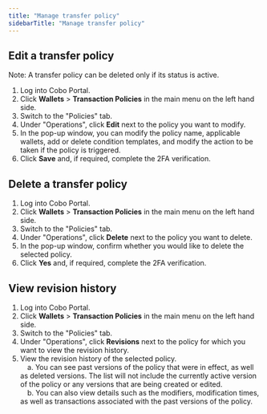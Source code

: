 ```yaml
---
title: "Manage transfer policy"
sidebarTitle: "Manage transfer policy"
---
```


## Edit a transfer policy

Note: A transfer policy can be deleted only if its status is active.

1. Log into Cobo Portal.
2. Click **Wallets** > **Transaction Policies** in the main menu on the left hand side.
3. Switch to the "Policies" tab.
4. Under "Operations", click **Edit** next to the policy you want to modify.
5. In the pop-up window, you can modify the policy name, applicable wallets, add or delete condition templates, and modify the action to be taken if the policy is triggered.
6. Click **Save** and, if required, complete the 2FA verification.

## Delete a transfer policy

1. Log into Cobo Portal.
2. Click **Wallets** > **Transaction Policies** in the main menu on the left hand side.
3. Switch to the "Policies" tab.
4. Under "Operations", click **Delete** next to the policy you want to delete.
5. In the pop-up window, confirm whether you would like to delete the selected policy.
6. Click **Yes** and, if required, complete the 2FA verification.

## View revision history

1. Log into Cobo Portal.
2. Click **Wallets** > **Transaction Policies** in the main menu on the left hand side.
3. Switch to the "Policies" tab.
4. Under "Operations", click **Revisions** next to the policy for which you want to view the revision history.
5. View the revision history of the selected policy.<br/>
&emsp;a. You can see past versions of the policy that were in effect, as well as deleted versions. The list will not include the currently active version of the policy or any versions that are being created or edited.<br/>
&emsp;b. You can also view details such as the modifiers, modification times, as well as transactions associated with the past versions of the policy.
